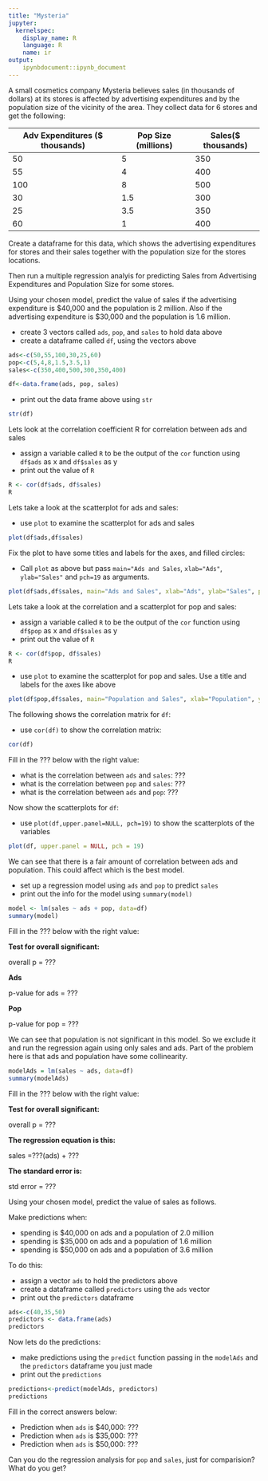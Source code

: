 ```yaml
---
title: "Mysteria"
jupyter:
  kernelspec:
    display_name: R
    language: R
    name: ir
output:
    ipynbdocument::ipynb_document
---
```


A small cosmetics company Mysteria believes sales (in thousands of dollars) at its stores is affected by advertising expenditures and by the population size of the vicinity of the area. They collect data for 6 stores and get the following:

| Adv Expenditures ($ thousands) | Pop Size  (millions) | Sales($ thousands) |
|--------------------------------|----------------------|--------------------|
| 50 | 5 | 350 |
| 55 | 4 | 400 |
| 100 | 8 | 500 |
| 30 | 1.5 | 300 |
| 25 | 3.5 | 350 |
| 60 | 1 | 400 |

Create a dataframe for this data, which shows the advertising expenditures for stores and their sales together with the population size for the stores locations.

Then run a multiple regression analyis for predicting Sales from Advertising Expenditures and Population Size for some stores. 

Using your chosen model, predict the value of sales if the advertising expenditure is \$40,000 and the population is 2 million. Also if the advertising expenditure is \$30,000 and the population is 1.6 million.     

- create 3 vectors called `ads`, `pop`, and `sales` to hold data above
- create a dataframe called `df`, using the vectors above
```r
ads<-c(50,55,100,30,25,60)
pop<-c(5,4,8,1.5,3.5,1)
sales<-c(350,400,500,300,350,400)

df<-data.frame(ads, pop, sales)
```

- print out the data frame above using `str`
```r
str(df)
```

Lets look at the correlation coefficient R for correlation between ads and sales 

- assign a variable called `R` to be the output of the `cor` function using `df$ads` as x and `df$sales` as y
- print out the value of `R`
```r
R <- cor(df$ads, df$sales)
R
```

Lets take a look at the scatterplot for ads and sales:

- use `plot` to examine the scatterplot for ads and sales
```r
plot(df$ads,df$sales)
```

Fix the plot to have some titles and labels for the axes, and filled circles:

- Call `plot` as above but pass `main="Ads and Sales`, `xlab="Ads"`, `ylab="Sales"` and `pch=19` as arguments.
```r
plot(df$ads,df$sales, main="Ads and Sales", xlab="Ads", ylab="Sales", pch=19)
```

Lets take a look at the correlation and a scatterplot for pop and sales:

- assign a variable called `R` to be the output of the `cor` function using `df$pop` as x and `df$sales` as y
- print out the value of `R`
```r
R <- cor(df$pop, df$sales)
R
```

- use `plot` to examine the scatterplot for pop and sales. Use a title and labels for the axes like above
```r
plot(df$pop,df$sales, main="Population and Sales", xlab="Population", ylab="Sales", pch=19)
```

The following shows the correlation matrix for `df`:

- use `cor(df)` to show the correlation matrix:
```r
cor(df)
```

Fill in the ??? below with the right value:

- what is the correlation between `ads` and `sales`: ???
- what is the correlation between `pop` and `sales`: ???
- what is the correlation between `ads` and `pop`: ???

Now show the scatterplots for `df`:

- use `plot(df,upper.panel=NULL, pch=19)` to show the scatterplots of the variables
```r
plot(df, upper.panel = NULL, pch = 19)
```

We can see that there is a fair amount of correlation between ads and population. This could affect which is the best model. 

- set up a regression model using `ads` and `pop` to predict `sales`
- print out the info for the model using `summary(model)` 
```r
model <- lm(sales ~ ads + pop, data=df)
summary(model)
```

Fill in the ??? below with the right value:

**Test for overall significant:**

overall p = ??? 

**Ads**

p-value for ads = ??? 

**Pop**

p-value for pop = ??? 

We can see that population is not significant in this model. So we exclude it and run the regression again using only sales and ads. Part of the problem here is that ads and population have some collinearity.

```r
modelAds = lm(sales ~ ads, data=df)
summary(modelAds)
```

Fill in the ??? below with the right value:

**Test for overall significant:**

overall p = ??? 

**The regression equation is this:**

sales =???(ads) + ???   

**The standard error is:**

std error = ???

Using your chosen model, predict the value of sales as follows.  

Make predictions when: 

- spending is \$40,000 on ads and a population of 2.0 million 
- spending is \$35,000 on ads and a population of 1.6 million 
- spending is \$50,000 on ads and a population of 3.6 million    
    
To do this:

- assign a vector `ads` to hold the predictors above
- create a dataframe called `predictors` using the `ads` vector  
- print out the `predictors` dataframe  
```r
ads<-c(40,35,50)
predictors <- data.frame(ads)
predictors
```

Now lets do the predictions:

- make predictions using the `predict` function passing in the `modelAds` and the `predictors` dataframe you just made
- print out the `predictions`
```r
predictions<-predict(modelAds, predictors)
predictions
```

Fill in the correct answers below:

- Prediction when `ads` is $40,000: ???
- Prediction when `ads` is $35,000: ???
- Prediction when `ads` is $50,000: ???

Can you do the regression analysis for `pop` and `sales`, just for comparision? 
What do you get? 
